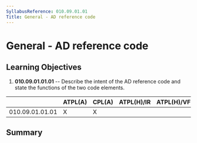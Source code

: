 ```yaml
---
SyllabusReference: 010.09.01.01
Title: General - AD reference code
---
```


# General - AD reference code

## Learning Objectives

1.  **010.09.01.01.01** -- Describe the intent of the AD reference code and
    state the functions of the two code elements.

|                 | ATPL(A) | CPL(A) | ATPL(H)/IR | ATPL(H)/VFR | CPL(H) | IR  | CBIR(A) |
| --------------- | ------- | ------ | ---------- | ----------- | ------ | --- | ------- |
| 010.09.01.01.01 | X       | X      |            |             |        |     |         |

## Summary
